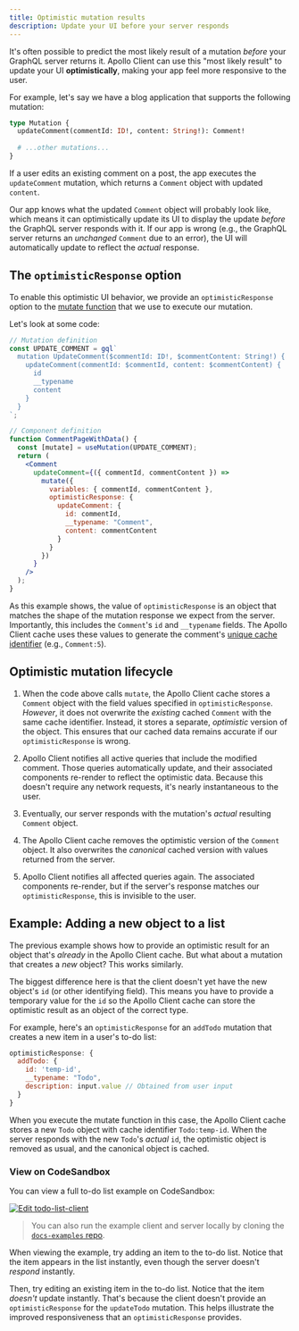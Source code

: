```yaml
---
title: Optimistic mutation results
description: Update your UI before your server responds
---
```


It's often possible to predict the most likely result of a mutation _before_ your GraphQL server returns it. Apollo Client can use this "most likely result" to update your UI **optimistically**, making your app feel more responsive to the user.

For example, let's say we have a blog application that supports the following mutation:

```graphql
type Mutation {
  updateComment(commentId: ID!, content: String!): Comment!
  
  # ...other mutations...
}
```

If a user edits an existing comment on a post, the app executes the `updateComment` mutation, which returns a `Comment` object with updated `content`.

Our app knows what the updated `Comment` object will probably look like, which means it can optimistically update its UI to display the update _before_ the GraphQL server responds with it. If our app is wrong (e.g., the GraphQL server returns an _unchanged_ `Comment` due to an error), the UI will automatically update to reflect the _actual_ response.

## The `optimisticResponse` option

To enable this optimistic UI behavior, we provide an `optimisticResponse` option to the [mutate function](../data/mutations/#executing-a-mutation) that we use to execute our mutation.

Let's look at some code:

```jsx{20-26}:title=CommentPageWithData.jsx
// Mutation definition
const UPDATE_COMMENT = gql`
  mutation UpdateComment($commentId: ID!, $commentContent: String!) {
    updateComment(commentId: $commentId, content: $commentContent) {
      id
      __typename
      content
    }
  }
`;

// Component definition
function CommentPageWithData() {
  const [mutate] = useMutation(UPDATE_COMMENT);
  return (
    <Comment
      updateComment={({ commentId, commentContent }) =>
        mutate({
          variables: { commentId, commentContent },
          optimisticResponse: {
            updateComment: {
              id: commentId,
              __typename: "Comment",
              content: commentContent
            }
          }
        })
      }
    />
  );
}
```

As this example shows, the value of `optimisticResponse` is an object that matches the shape of the mutation response we expect from the server. Importantly, this includes the `Comment`'s `id` and `__typename` fields. The Apollo Client cache uses these values to generate the comment's [unique cache identifier](../caching/cache-configuration/#customizing-cache-ids) (e.g., `Comment:5`).

## Optimistic mutation lifecycle

1. When the code above calls `mutate`, the Apollo Client cache stores a `Comment` object with the field values specified in `optimisticResponse`. _However_, it does not overwrite the _existing_ cached `Comment` with the same cache identifier. Instead, it stores a separate, _optimistic_ version of the object. This ensures that our cached data remains accurate if our `optimisticResponse` is wrong.

2. Apollo Client notifies all active queries that include the modified comment. Those queries automatically update, and their associated components re-render to reflect the optimistic data. Because this doesn't require any network requests, it's nearly instantaneous to the user.

3. Eventually, our server responds with the mutation's _actual_ resulting  `Comment` object.

4. The Apollo Client cache removes the optimistic version of the `Comment` object. It also overwrites the _canonical_ cached version with values returned from the server.

5. Apollo Client notifies all affected queries again. The associated components re-render, but if the server's response matches our `optimisticResponse`, this is invisible to the user.

## Example: Adding a new object to a list

The previous example shows how to provide an optimistic result for an object that's _already_ in the Apollo Client cache. But what about a mutation that creates a _new_ object? This works similarly.

The biggest difference here is that the client doesn't yet have the new object's `id` (or other identifying field). This means you have to provide a temporary value for the `id` so the Apollo Client cache can store the optimistic result as an object of the correct type.

For example, here's an `optimisticResponse` for an `addTodo` mutation that creates a new item in a user's to-do list:

```js
optimisticResponse: {
  addTodo: {
    id: 'temp-id',
    __typename: "Todo",
    description: input.value // Obtained from user input
  }
}
```

When you execute the mutate function in this case, the Apollo Client cache stores a new `Todo` object with cache identifier `Todo:temp-id`. When the server responds with the new `Todo`'s _actual_ `id`, the optimistic object is removed as usual, and the canonical object is cached.

### View on CodeSandbox

You can view a full to-do list example on CodeSandbox:

<a href="https://codesandbox.io/s/github/apollographql/docs-examples/tree/main/full-stack/todo-list/todo-list-client?fontsize=14&hidenavigation=1&theme=dark">
  <img alt="Edit todo-list-client" src="https://codesandbox.io/static/img/play-codesandbox.svg"/>
</a>

> You can also run the example client and server locally by cloning the [`docs-examples` repo](https://github.com/apollographql/docs-examples/tree/main/full-stack/todo-list).

When viewing the example, try adding an item to the to-do list. Notice that the item appears in the list instantly, even though the server doesn't _respond_ instantly.

Then, try editing an existing item in the to-do list. Notice that the item _doesn't_ update instantly. That's because the client doesn't provide an `optimisticResponse` for the `updateTodo` mutation. This helps illustrate the improved responsiveness that an `optimisticResponse` provides.

